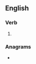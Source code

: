 ==English==

===Verb===
{{head|en|verb form}}

# {{en-third-person singular of|rewarm}}

===Anagrams===
* {{anagrams|en|a=aemrrsw|swarmer|warmers}}